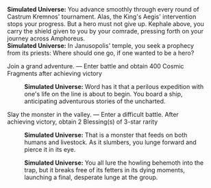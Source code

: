 {{Dialogue Start}}
:'''Simulated Universe:''' You advance smoothly through every round of Castrum Kremnos' tournament. Alas, the King's Aegis' intervention stops your progress. But a hero must not give up. Kephale above, you carry the shield given to you by your comrade, pressing forth on your journey across Amphoreus.
:'''Simulated Universe:''' In Janusopolis' temple, you seek a prophecy from its priests: Where should one go, if one wanted to be a hero?
:{{DIcon|Star}} Join a grand adventure. &mdash; Enter battle and obtain 400 Cosmic Fragments after achieving victory
::'''Simulated Universe:''' Word has it that a perilous expedition with one's life on the line is about to begin. You board a ship, anticipating adventurous stories of the uncharted.
:{{DIcon|Star}} Slay the monster in the valley. &mdash; Enter a difficult battle. After achieving victory, obtain 2 Blessing(s) of 3-star rarity
::'''Simulated Universe:''' That is a monster that feeds on both humans and livestock. As it slumbers, you lunge forward and pierce it in its eye.
:{{SU Special Dialogue|Day|Hunt the boar that has been twisted by the black tide.|Enter a dangerous battle. After achieving victory, obtain 1 Equation(s) of 2- to 3-star rarity}}
::'''Simulated Universe:''' You all lure the howling behemoth into the trap, but it breaks free of its fetters in its dying moments, launching a final, desperate lunge at the group.
{{Dialogue End}}